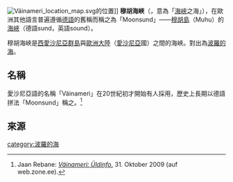 [[File:Väinameri_location_map.svg|thumb]]的位置]]
'''穆胡海峽'''（{{lang-et|Väinameri}}，意為「[[海峽|海峽]]之海」），在歐洲其他語言普遍遵循[[德語|德語]]的舊稱而稱之為「Moonsund」——[[穆胡島|穆胡島]]（Muhu）的[[海峽|海峽]]（德語sund，英語sound）。

穆胡海峽是[[西愛沙尼亞群島|西愛沙尼亞群島]]與[[歐洲大陸|歐洲大陸]]（[[愛沙尼亞|愛沙尼亞]]國）之間的海峽。對出為[[波羅的海|波羅的海]]。

==名稱==
愛沙尼亞語的名稱「Väinameri」在20世紀初才開始有人採用，歷史上長期以德語拼法「Moonsund」稱之。<ref>Jaan Rebane: ''[http://web.zone.ee/jaan513/vainameri/yldine/ Väinameri: Üldinfo.]'' 31. Oktober 2009 (auf web.zone.ee).</ref>

==來源==
{{reflist}}

[[category:波羅的海|category:波羅的海]]